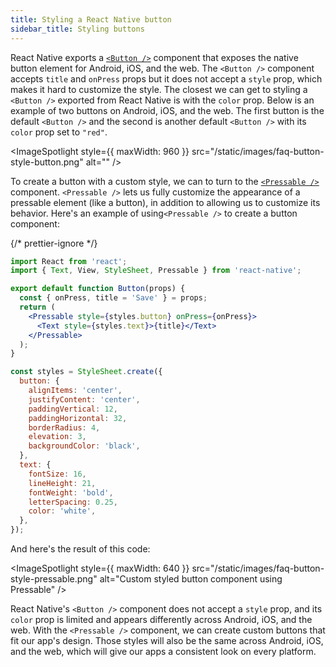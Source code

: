 ```yaml
---
title: Styling a React Native button
sidebar_title: Styling buttons
---
```



React Native exports a [`<Button />`](/versions/latest/react-native/button/) component that exposes the native button element for Android, iOS, and the web. 
The `<Button />` component accepts `title` and `onPress` props but it does not accept a `style` prop, which makes it hard to customize the style. 
The closest we can get to styling a `<Button />` exported from React Native is with the `color` prop. Below is an example of two buttons on Android, iOS, and the web. 
The first button is the default `<Button />` and the second is another default `<Button />` with its `color` prop set to `"red"`.

<ImageSpotlight style={{ maxWidth: 960 }} src="/static/images/faq-button-style-button.png" alt="" />

To create a button with a custom style, we can to turn to the [`<Pressable />`](/versions/latest/react-native/pressable/) component. 
`<Pressable />` lets us fully customize the appearance of a pressable element (like a button), in addition to allowing us to customize its behavior. 
Here's an example of using`<Pressable />` to create a button component:

<SnackInline>

{/* prettier-ignore */}
```jsx
import React from 'react';
import { Text, View, StyleSheet, Pressable } from 'react-native';

export default function Button(props) {
  const { onPress, title = 'Save' } = props;
  return (
    <Pressable style={styles.button} onPress={onPress}>
      <Text style={styles.text}>{title}</Text>
    </Pressable>
  );
}

const styles = StyleSheet.create({
  button: {
    alignItems: 'center',
    justifyContent: 'center',
    paddingVertical: 12,
    paddingHorizontal: 32,
    borderRadius: 4,
    elevation: 3,
    backgroundColor: 'black',
  },
  text: {
    fontSize: 16,
    lineHeight: 21,
    fontWeight: 'bold',
    letterSpacing: 0.25,
    color: 'white',
  },
});
```

</SnackInline>

And here's the result of this code:

<ImageSpotlight style={{ maxWidth: 640 }} src="/static/images/faq-button-style-pressable.png" alt="Custom styled button component using Pressable" />

React Native's `<Button />` component does not accept a `style` prop, and its `color` prop is limited and appears differently across Android, iOS, and the web. 
With the `<Pressable />` component, we can create custom buttons that fit our app's design. Those styles will also be the same across Android, iOS, and the web, 
which will give our apps a consistent look on every platform.
